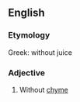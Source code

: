 ==English==

===Etymology===
Greek: without juice

===Adjective===
{{infl|en|adjective}}

# {{physiology}} Without [[chyme]]